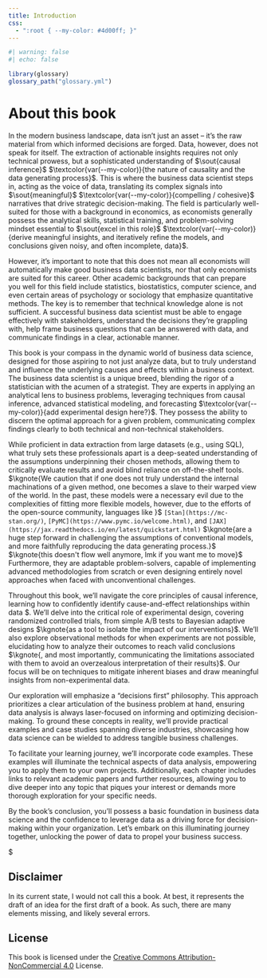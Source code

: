 ```yaml
---
title: Introduction
css:
  - ":root { --my-color: #4d00ff; }"  
---
```


\newcommand{\kgcol}{\textcolor{var(--my-color)}}

```r
#| warning: false
#| echo: false

library(glossary)
glossary_path("glossary.yml")
```

# About this book

In the modern business landscape, data isn't just an asset – it's the raw
material from which informed decisions are forged. Data, however, does not speak
for itself. The extraction of actionable insights requires not only technical
prowess, but a sophisticated understanding of $\sout{causal inference}$ $\kgcol{the nature of causality and the data generating process}$. This is where
the business data scientist steps in, acting as the voice of data, translating
its complex signals into $\sout{meaningful}$ $\kgcol{compelling / cohesive}$ narratives that drive strategic
decision-making. The field is particularly well-suited for those with a
background in economics, as economists generally possess the analytical skills,
statistical training, and problem-solving mindset essential to $\sout{excel in this
role}$ $\kgcol{derive meaningful insights, and iteratively refine the models, and conclusions given noisy, and often incomplete, data}$.

However, it's important to note that this does not mean all economists will
automatically make good business data scientists, nor that only economists are
suited for this career. Other academic backgrounds that can prepare you well for
this field include statistics, biostatistics, computer science, and even certain
areas of psychology or sociology that emphasize quantitative methods. The key is
to remember that technical knowledge alone is not sufficient. A successful
business data scientist must be able to engage effectively with stakeholders,
understand the decisions they're grappling with, help frame business questions
that can be answered with data, and communicate findings in a clear, actionable
manner.

This book is your compass in the dynamic world of business data science,
designed for those aspiring to not just analyze data, but to truly understand
and influence the underlying causes and effects within a business context. The
business data scientist is a unique breed, blending the rigor of a statistician
with the acumen of a strategist. They are experts in applying an analytical lens
to business problems, leveraging techniques from causal inference, advanced
statistical modeling, and forecasting $\kgcol{add experimental design here?}$. They possess the ability to discern the
optimal approach for a given problem, communicating complex findings clearly to
both technical and non-technical stakeholders.

While proficient in data extraction from large datasets (e.g., using SQL), what
truly sets these professionals apart is a deep-seated understanding of the
assumptions underpinning their chosen methods, allowing them to critically
evaluate results and avoid blind reliance on off-the-shelf tools. $\kgnote{We caution that if one does not truly understand the internal machinations of a given method, one becomes a slave to their warped view of the world. In the past, these models were a necessary evil due to the complexities of fitting more flexible models, however, due to the efforts of the open-source community, languages like }$ `[Stan](https://mc-stan.org/)`, `[PyMC](https://www.pymc.io/welcome.html)`, and `[JAX](https://jax.readthedocs.io/en/latest/quickstart.html)` $\kgnote{are a huge step forward in challenging the assumptions of conventional models, and more faithfully reproducing the data generating process.}$ $\kgnote{this doesn't flow well anymore, lmk if you want me to move}$ Furthermore,
they are adaptable problem-solvers, capable of implementing advanced
methodologies from scratch or even designing entirely novel approaches when
faced with unconventional challenges.

Throughout this book, we'll navigate the core principles of causal inference,
learning how to confidently identify cause-and-effect relationships within data $\kgnote{, and how these relationships are themselves testable assumptions for future models}.
We'll delve into the critical role of experimental design, covering randomized
controlled trials, from simple A/B tests to Bayesian adaptive designs $\kgnote{as a tool to isolate the impact of our interventions}$. We'll
also explore observational methods for when experiments are not possible,
elucidating how to analyze their outcomes to reach valid conclusions $\kgnote{, and most importantly, communicating the limitations associated with them to avoid an overzealous interpretation of their results}$. Our focus
will be on techniques to mitigate inherent biases and draw meaningful insights
from non-experimental data.

Our exploration will emphasize a "decisions first" philosophy. This approach
prioritizes a clear articulation of the business problem at hand, ensuring data
analysis is always laser-focused on informing and optimizing decision-making. To
ground these concepts in reality, we'll provide practical examples and case
studies spanning diverse industries, showcasing how data science can be wielded
to address tangible business challenges.

To facilitate your learning journey, we'll incorporate code examples. These
examples will illuminate the technical aspects of data analysis, empowering you
to apply them to your own projects. Additionally, each chapter includes links to
relevant academic papers and further resources, allowing you to dive deeper into
any topic that piques your interest or demands more thorough exploration for
your specific needs.

By the book's conclusion, you'll possess a basic foundation in business data
science and the confidence to leverage data as a driving force for
decision-making within your organization. Let's embark on this illuminating
journey together, unlocking the power of data to propel your business success.

$\kgnote{This needs to be fleshed out, but I got the idea from Thomas and wanted to talk about it here. In many business settings, stakeholders will be unwilling to randomize... implications around not being able to learn about that group. OR In many settings, the cost of excluding some individuals from an eligible population comes at a cost to the business, the cost of this lost revenue, for example, can be weighed against the reduction of uncertainty of knowing something about the group. We suggest that the true cost of the data is then **the cost changing one decision**. something like that, Thomas had mentioned it to me when he was in the city and I liked it. could also got the route of "consider that the worst outcome is an inconclusive result" or something along those lines. }

## Disclaimer

In its current state, I would not call this a book. At best, it represents the
draft of an idea for the first draft of a book. As such, there are many elements
missing, and likely several errors.

## License

This book is licensed under the [Creative Commons
Attribution-NonCommercial 4.0](https://creativecommons.org/licenses/by-nc/4.0/)
License.
